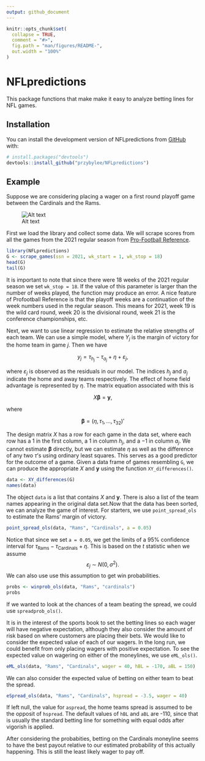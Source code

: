 ```yaml
---
output: github_document
---
```


<!-- README.md is generated from README.Rmd. Please edit that file -->

```r
knitr::opts_chunk$set(
  collapse = TRUE,
  comment = "#>",
  fig.path = "man/figures/README-",
  out.width = "100%"
)
```

# NFLpredictions

<!-- badges: start -->
<!-- badges: end -->

This package functions that make make it easy to analyze betting lines for NFL games.

## Installation

You can install the development version of NFLpredictions from [GitHub](https://github.com/) with:

``` r
# install.packages("devtools")
devtools::install_github("przybylee/NFLpredictions")
```

## Example

Suppose we are considering placing a wager on a first round playoff game between the Cardinals and the Rams.

![Alt text](README_images/SampleBettingLine.PNG)

First we load the library and collect some data.  We will scrape scores from all the games from the 2021 regular season from [Pro-Football Reference](https://www.pro-football-reference.com/).

```r
library(NFLpredictions)
G <- scrape_games(ssn = 2021, wk_start = 1, wk_stop = 18)
head(G)
tail(G)

```

It is important to note that since there were 18 weeks of the 2021 regular season we set `wk_stop = 18`.  If the value of this parameter is larger than the number of weeks played, the function may produce an error.  A nice feature of Profootball Reference is that the playoff weeks are a continuation of  the week numbers used in the regular season.  This means for 2021, week 19 is the wild card round, week 20 is the divisional round, week 21 is the conference championships, etc.

Next, we want to use linear regression to estimate the relative strengths of each team.  We can use a simple model, where $Y_j$ is the margin of victory for the home team in game $j$.  Then we have

$$
y_j = \tau_{h_j} - \tau_{a_j} + \eta + \varepsilon_j,
$$

where $\varepsilon_j$ is observed as the residuals in our model.  The indices $h_j$ and $a_j$ indicate the home and away teams respectively.  The effect of home field advantage is represented by $\eta$.  The matrix equation associated with this is 

$$
X\pmb{\beta} = \mathbf{y},
$$

where 

$$
\pmb{\beta} = (\eta,\tau_1,...,\tau_{32})'
$$

The design matrix $X$ has a row for each game in the data set, where each row has a 1 in the first column, a 1 in column $h_j$, and a $-1$ in column $a_j$.  We cannot estimate $\pmb{\beta}$ directly, but we can estimate $\eta$ as well as the difference of any two $\tau$'s using ordinary least squares.  This serves as a good predictor for the outcome of a game.  Given a data frame of games resembling `G`, we can produce the appropriate $X$ and $\mathbf{y}$ using the function `XY_differences()`.
```r
data <- XY_differences(G)
names(data)
```

The object `data` is a list that contains $X$ and $\mathbf{y}$.  There is also a list of the team names appearing in the original data set.Now that the data has been sorted, we can analyze the game of interest.  For starters, we use `point_spread_ols` to estimate the Rams' margin of victory.
```r
point_spread_ols(data, "Rams", "Cardinals", a = 0.05)
```
Notice that since we set `a = 0.05`, we get the limits of a 95% confidence interval for $\tau_{\text{Rams}} - \tau_{\text{Cardinals}}+\eta$.  This is based on the $t$ statistic when we assume 
$$
\varepsilon_j\:{\sim}\:N(0,\sigma^2).
$$
We can also use use this assumption to get win probabilities.
```r
probs <- winprob_ols(data, "Rams", "cardinals")
probs
```
If we wanted to look at the chances of a team beating the spread, we could use `spreadprob_ols()`.

It is in the interest of the sports book to set the betting lines so each wager will have negative expectation, although they also consider the amount of risk based on where customers are placing their bets.  We would like to consider the expected value of each of our wagers.  In the long run, we could benefit from only placing wagers with positive expectation.  To see the expected value on wagering on either of the moneylines, we use `eML_ols()`.
```r
eML_ols(data, "Rams", "Cardinals", wager = 40, hBL = -170, aBL = 150)
```

We can also consider the expected value of betting on either team to beat the spread.
```r
eSpread_ols(data, "Rams", "Cardinals", hspread = -3.5, wager = 40)
```
If left null, the value for `aspread`, the home teams spread is assumed to be the opposit of `hspread`.  The default values of `hBL` and `aBL` are -110, since that is usually the standard betting line for something with equal odds after vigorish is applied.

After considering the probabities, betting on the Cardinals moneyline seems to have the best payout relative to our estimated probability of this actually happening.  This is still the least likely wager to pay off.
